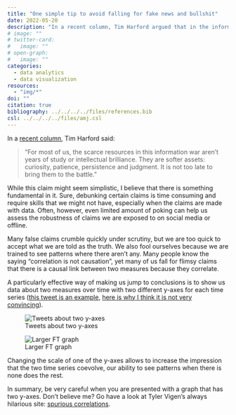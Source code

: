 ```yaml
---
title: "One simple tip to avoid falling for fake news and bullshit"
date: 2022-05-20
description: "In a recent column, Tim Harford argued that in the information war, the scarce resources are curiosity, patience, persistence and judgment. I believe that there is something fundamental in this claim."
# image: ""
# twitter-card:
#   image: ""
# open-graph:
#   image: ""
categories:
  - data analytics
  - data visualization
resources:
  - "img/*"
doi: ""
citation: true
bibliography: ../../../../files/references.bib
csl: ../../../../files/amj.csl
---
```


In a [recent column](https://www.ft.com/content/106da62a-f2aa-4a38-9ed3-008996cf4697), Tim Harford said:

> “For most of us, the scarce resources in this information war aren’t years of study or intellectual brilliance. They are softer assets: curiosity, patience, persistence and judgment. It is not too late to bring them to the battle.”

While this claim might seem simplistic, I believe that there is something fundamental in it. Sure, debunking certain claims is time consuming and require skills that we might not have, especially when the claims are made with data. Often, however, even limited amount of poking can help us assess the robustness of claims we are exposed to on social media or offline.

Many false claims crumble quickly under scrutiny, but we are too quick to accept what we are told as the truth. We also fool ourselves because we are trained to see patterns where there aren’t any. Many people know the saying “correlation is not causation”, yet many of us fall for flimsy claims that there is a causal link between two measures because they correlate.

A particularly effective way of making us jump to conclusions is to show us data about two measures over time with two different y-axes for each time series ([this tweet is an example](https://x.com/jburnmurdoch/status/1525766154958123008?s=20&t=pfALfwi7oZ-5CgCaJLBXBA), [here is why I think it is not very convincing](https://x.com/Antoine__V/status/1525825735641993216?s=20&t=pfALfwi7oZ-5CgCaJLBXBA)).

![Tweets about two y-axes](img/tweets_screenshot.png)

![Larger FT graph](img/ft_chart.webp)

Changing the scale of one of the y-axes allows to increase the impression that the two time series coevolve, our ability to see patterns when there is none does the rest.

In summary, be very careful when you are presented with a graph that has two y-axes. Don’t believe me? Go have a look at Tyler Vigen’s always hilarious site: [spurious correlations](https://tylervigen.com/spurious-correlations).